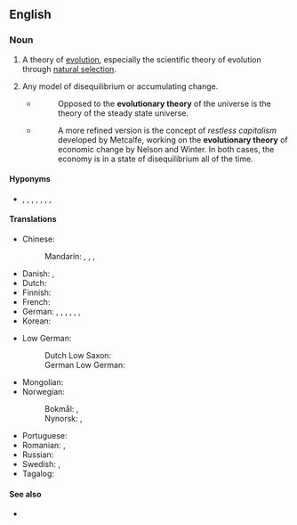 ==English==
{{wikipedia}}

===Noun===
{{en-noun|evolutionary theories}}

# {{lb|en|biology}} A theory of [[evolution]], especially the scientific theory of evolution through [[natural selection]].
# {{lb|en|by extension}} Any model of disequilibrium or accumulating change.
#* {{quote-book|en|year=1962|author=Clifford D. Simak|title=The Solar System: Our New Front Yard|chapter=|url=|isbn=|page=70}}
#*: Opposed to the '''evolutionary theory''' of the universe is the theory of the steady state universe.
#* {{quote-book|en|year=2015|author=Jorge Turmo Arnal|title=Financial Crisis and the Failure of Economic Theory|chapter=|url=|isbn=|page=155}}
#*: A more refined version is the concept of ''restless capitalism'' developed by Metcalfe, working on the '''evolutionary theory''' of economic change by Nelson and Winter. In both cases, the economy is in a state of disequilibrium all of the time.

====Hyponyms====
* {{sense|biology}} {{l|en|natural selection}}, {{l|en|transmutationism}}, {{l|en|saltationism}}, {{l|en|transformationism}}, {{l|en|transformism}}, {{l|en|orthogenesis}}, {{l|en|Lamarckism}}, {{l|en|adaptationism}}

====Translations====
{{trans-top|theory of evolution}}
* Chinese:
*: Mandarin: {{t+|cmn|進化論}}, {{t+|cmn|进化论|tr=jìnhuàlùn}}, {{t+|cmn|演化論}}, {{t+|cmn|演化论|tr=yǎnhuàlùn}}
* Danish: {{t|da|evolutionsteori|c}}, {{t|da|udviklingslære|c}}
* Dutch: {{t+|nl|evolutietheorie|f}}
* Finnish: {{t+|fi|evoluutioteoria}}
* French: {{t|fr|théorie de l'évolution|f}}
* German: {{t+|de|Evolutionstheorie|f}}, {{t+|de|Deszendenztheorie|f}}, {{t+|de|Abstammungstheorie|f}}, {{t|de|Entwicklungslehre|f}}, {{t|de|Evolutionslehre|f}}, {{t+|de|Abstammungslehre|f}}, {{t+|de|Deszendenzlehre|f}}
* Korean: {{t+|ko|진화론}}
{{trans-mid}}
* Low German:
*: Dutch Low Saxon: {{t|nds-nl|evolusietheorie}}
*: German Low German: {{t|nds-de|Evolutschoonstheorie|f}}
* Mongolian: {{t|mn|эволюцийн онол|sc=Cyrl}}
* Norwegian:
*: Bokmål: {{t|nb|evolusjonsteori|m}}, {{t|nb|utviklingslære|m|f}}
*: Nynorsk: {{t|nn|evolusjonsteori|m}}, {{t|nn|utviklingslære|f}}
* Portuguese: {{t|pt|teoria da evolução|f}}
* Romanian: {{t|ro|teorie evoluționară|f}}, {{t|ro|teorie evoluțională|f}}
* Russian: {{t|ru|тео́рия эволю́ции|f}}
* Swedish: {{t+|sv|evolutionsteori|c}}, {{t|sv|utvecklingslära|c}}
* Tagalog: {{t|tl|huna ng kasunlaran}}
{{trans-bottom}}

====See also====
* {{l|en|evolutionary biology}}

{{topics|en|Evolutionary theory}}